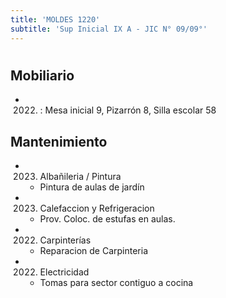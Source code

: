 ```yaml
---
title: 'MOLDES 1220'
subtitle: 'Sup Inicial IX A - JIC N° 09/09°'
---
```


#


## Mobiliario

*  (2022) : Mesa inicial 9, Pizarrón 8, Silla escolar 58 





## Mantenimiento

*  (2023) Albañileria / Pintura 
    + Pintura de aulas de jardín

*  (2023) Calefaccion y Refrigeracion 
    + Prov. Coloc. de estufas en aulas.

*  (2022) Carpinterías 
    + Reparacion de Carpinteria

*  (2022) Electricidad 
    + Tomas para sector contiguo a cocina



